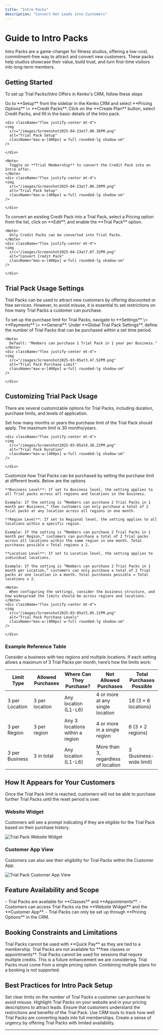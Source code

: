 ```yaml
---
title: "Intro Packs"
description: "Convert Hot Leads into Customers"
---
```


# Guide to Intro Packs

Intro Packs are a game-changer for fitness studios, offering a low-cost, commitment-free way to attract and convert new customers. These packs help studios showcase their value, build trust, and turn first-time visitors into long-term members.

## Getting Started

To set up Trial Packs/Intro Offers in Kenko's CRM, follow these steps

<Steps>
  <Step title="Navigate to CRM Setup">
    Go to **Setup** from the sidebar in the Kenko CRM and select **Pricing Options** \> **Credit Packs**.
  </Step>
  <Step title="Create a New Trial Pack">
    Click on the **Create Plan** button, select Credit Packs, and fill in the basic details of the Intro pack.

    <div className="flex justify-center mt-4">
    <img
      src="/images/Screenshot2025-04-23at7.00.36PM.png"
      alt="Trial Pack Setup"
      className="max-w-[400px] w-full rounded-lg shadow-sm"
    />

    </div>

    <Note>
      Toggle on **Trial Membership** to convert the Credit Pack into an Intro offer.
    </Note>
    <div className="flex justify-center mt-4">
    <img
      src="/images/Screenshot2025-04-23at7.06.29PM.png"
      alt="Trial Pack Setup"
      className="max-w-[400px] w-full rounded-lg shadow-sm"
    />

    </div>
  </Step>
  <Step title="Convert Existing Credit Pack to Trial Pack">
    To convert an existing Credit Pack into a Trial Pack, select a Pricing option from the list, click on **Edit**, and enable the **Trial Pack** option.

    <Note>
      Only Credit Packs can be converted into Trial Packs.
    </Note>
    <div className="flex justify-center mt-4">
    <img
      src="/images/Screenshot2025-04-23at7.07.32PM.png"
      alt="Convert Credit Pack"
      className="max-w-[400px] w-full rounded-lg shadow-sm"
    />

    </div>
  </Step>
</Steps>

## Trial Pack Usage Settings

Trial Packs can be used to attract new customers by offering discounted or free services. However, to avoid misuse, it is essential to set restrictions on how many Trial Packs a customer can purchase.

<AccordionGroup>
  <Accordion title="Trial Pack Purchase Limit" icon="credit-card">
    To set up the purchase limit for Trial Packs, navigate to **Settings** \> **Payments** \> **General**. Under **Global Trial Pack Settings**, define the number of Trial Packs that can be purchased within a set time period.

    <Note>
      Default: "Members can purchase 1 Trial Pack in 1 year per Business."
    </Note>
    <div className="flex justify-center mt-4">
    <img
      src="/images/Screenshot2025-03-05at3.47.52PM.png"
      alt="Trial Pack Purchase Limit"
      className="max-w-[400px] w-full rounded-lg shadow-sm"
    />

    </div>
  </Accordion>
</AccordionGroup>

## Customizing Trial Pack Usage

There are several customizable options for Trial Packs, including duration, purchase limits, and levels of application.

<AccordionGroup>
  <Accordion title="Duration" icon="clock">
    Set how many months or years the purchase limit of the Trial Pack should apply. The maximum limit is 30 months/years.

    <div className="flex justify-center mt-4">
    <img
      src="/images/Screenshot2025-03-05at4.38.22PM.png"
      alt="Trial Pack Duration"
      className="max-w-[400px] w-full rounded-lg shadow-sm"
    />

    </div>
  </Accordion>
  <Accordion title="Purchase Levels" icon="stairs">
    Customize how Trial Packs can be purchased by setting the purchase limit at different levels. Below are the options

    **Business Level**: If set to Business level, the setting applies to all Trial packs across all regions and locations in the business.

    Example: If the setting is “Members can purchase 2 Trial Packs in 1 month per Business,” then customers can only purchase a total of 2 Trial packs at any location across all regions in one month.

    **Region Level**: If set to Regional level, the setting applies to all locations within a specific region.

    Example: If the setting is “Members can purchase 2 Trial Packs in 1 month per Region,” customers can purchase a total of 2 Trial packs across all locations within the same region in one month. Total purchases possible = Total regions x 2.

    **Location Level**: If set to Location level, the setting applies to individual locations.

    Example: If the setting is “Members can purchase 2 Trial Packs in 1 month per Location,” customers can only purchase a total of 2 Trial packs at one location in a month. Total purchases possible = Total locations x 2.

    <Note>
      When configuring the settings, consider the business structure, and how widespread the limits should be across regions and locations.
    </Note>
    <div className="flex justify-center mt-4">
    <img
      src="/images/Screenshot2025-03-05at5.05.11PM.png"
      alt="Trial Pack Purchase Levels"
      className="max-w-[400px] w-full rounded-lg shadow-sm"
    />

    </div>
  </Accordion>
</AccordionGroup>

### Example Reference Table

Consider a business with two regions and multiple locations. If each setting allows a maximum of 3 Trial Packs per month, here’s how the limits work:

| Limit Type     | Allowed Purchases | Where Can They Purchase?        | Not Allowed Purchases               | Total Purchases Possible |
| -------------- | ----------------- | ------------------------------- | ----------------------------------- | ------------------------ |
| 3 per Location | 3 per location    | Any location (L1-L6)            | 4 or more at any single location    | 18 (3 × 6 locations)     |
| 3 per Region   | 3 per region      | Any 3 locations within a region | 4 or more in a single region        | 6 (3 × 2 regions)        |
| 3 per Business | 3 in total        | Any location (L1-L6)            | More than 3, regardless of location | 3 (business-wide limit)  |

## How It Appears for Your Customers

Once the Trial Pack limit is reached, customers will not be able to purchase further Trial Packs until the reset period is over.

### Website Widget

Customers will see a prompt indicating if they are eligible for the Trial Pack based on their purchase history.

<div className="flex justify-center mt-4">
<img
  src="/images/Screenshot2025-03-06at12.50.37PM.png"
  alt="Trial Pack Website Widget"
  className="max-w-[400px] w-full rounded-lg shadow-sm"
/>

</div>

### Customer App View

Customers can also see their eligibility for Trial Packs within the Customer App.

<div className="flex justify-center mt-4">
<img
  src="/images/IMG_6202-2.png"
  alt="Trial Pack Customer App View"
  className="max-w-[400px] w-full rounded-lg shadow-sm"
/>

</div>

## Feature Availability and Scope

<Tabs>
  <Tab title="For Bookings">
    - Trial Packs are available for **Classes** and **Appointments**.
    - Customers can access Trial Packs via the **Website Widget** and the **Customer App**.
  </Tab>
  <Tab title="For Setup">
    - Trial Packs can only be set up through **Pricing Options** in the CRM.
  </Tab>
</Tabs>

## Booking Constraints and Limitations

<AccordionGroup>
  <Accordion title="Quick Pay & Trial Packs" icon="credit-card">
    Trial Packs cannot be used with **Quick Pay** as they are tied to a membership.
  </Accordion>
  <Accordion title="Free Classes/Appointments" icon="star">
    Trial Packs are not available for **free classes or appointments**.
  </Accordion>
  <Accordion title="Multi-Credit Sessions" icon="coins">
    Trial Packs cannot be used for sessions that require multiple credits. This is a future enhancement we are considering.
  </Accordion>
  <Accordion title="Multiple Plans & Trial Packs" icon="users">
    Trial Packs must come from a single pricing option. Combining multiple plans for a booking is not supported.
  </Accordion>
</AccordionGroup>

## Best Practices for Intro Pack Setup

<CardGroup cols="2">
  <Card title="Limit Trial Pack Usage" icon="shield-check">
    Set clear limits on the number of Trial Packs a customer can purchase to avoid misuse.
  </Card>
  <Card title="Promote Trial Packs" icon="megaphone">
    Highlight Trial Packs on your website and in your pricing descriptions to attract leads.
  </Card>
  <Card title="Communicate Terms Clearly" icon="comment-dots">
    Ensure that customers understand the restrictions and benefits of the Trial Pack.
  </Card>
  <Card title="Track Trial Pack Conversions" icon="chart-line">
    Use CRM tools to track how well Trial Packs are converting leads into full memberships.
  </Card>
  <Card title="Offer Trial Packs with Limited Availability" icon="calendar">
    Create a sense of urgency by offering Trial Packs with limited availability.
  </Card>
</CardGroup>

---